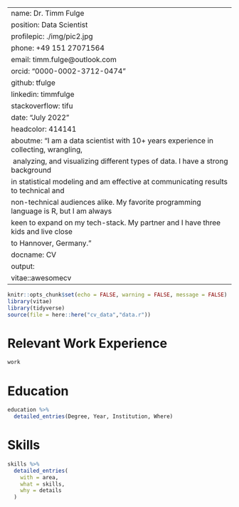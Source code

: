 
---
name: Dr. Timm Fulge
position: Data Scientist
profilepic: ./img/pic2.jpg
phone: +49 151 27071564
email: timm.fulge@outlook.com
orcid: "0000-0002-3712-0474"
github: tfulge
linkedin: timmfulge
stackoverflow: tifu
date: "July 2022"
headcolor: 414141
aboutme: "I am a data scientist with 10+ years experience in collecting, wrangling,
  \ analyzing, and visualizing different types of data. I have a strong background
  in statistical modeling and am effective at communicating results to technical and
  non-technical audiences alike. My favorite programming language is R, but I am always
  keen to expand on my tech-stack. My partner and I have three kids and live close
  to Hannover, Germany."
docname: CV
output:
  vitae::awesomecv
---

```r
knitr::opts_chunk$set(echo = FALSE, warning = FALSE, message = FALSE)
library(vitae)
library(tidyverse)
source(file = here::here("cv_data","data.r"))

```



# Relevant Work Experience

```r
work
```

# Education

```r
education %>% 
  detailed_entries(Degree, Year, Institution, Where)
```
# Skills

```r
skills %>%
  detailed_entries(
    with = area,
    what = skills,
    why = details
  )
```

